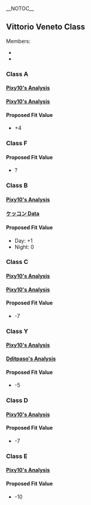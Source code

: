 __NOTOC__
==Vittorio Veneto Class==
Members:
* {{ShipLink|Italia|text=Littorio/Italia}}
* {{ShipLink|Roma Kai|text=Roma}}

{{Clear}}
===Class A===
====[https://docs.google.com/spreadsheets/d/1RlMNnd5zLJRslixQlHjEibVMnX54TrMQJKdw1aKSydE/edit#gid=656903516 Pixy10's Analysis]====
{{FitData
|date = 02-12-2015
|ship = Italia
|lvl = 99
|equip = 2x 35.6cm
|morale = Red
|acc = 0
|luck = 30
|target = Light Cruiser Ho-Class
|CL0 = 310
|CL1 = 317
|CL2 = ?
|hit = 50.56%
|interval = 2.22%
|calculated = 44.33%
|difference = 6.23%
|note = Test supports +4 fit value.
}}
{{FitData
|date = 26-06-2017
|ship = Italia
|lvl = 99
|equip = 2x P35.6cm
|morale = Red
|acc = 4
|luck = 30
|target = Light Cruiser Ho-Class
|CL0 = 473
|CL1 = 542
|CL2 = ?
|hit = 53.40%
|interval = 1.57%
|calculated = 46.33%
|difference = 7.07%
|note = Test shows that while +4 is still inside the interval, +5 is also possible.
}}
{{FitData
|date = 22-04-2016
|ship = Italia
|lvl = 99
|equip = 2x 38cmK
|morale = Red
|acc = 6
|luck = 30
|target = Light Cruiser Ho-Class
|CL0 = 224
|CL1 = 276
|CL2 = 
|hit = 55.20%
|interval = 2.22%
|calculated = 47.33%
|difference = 7.87%
|note = Test doesn't support +4, the value is more around +5 or +6.
}}
{{FitData
|date = 30-07-2017
|ship = Italia
|lvl = 99
|equip = 1x P35.6cm, 1x 30.5cmK
|morale = Red
|acc = 5
|luck = 30
|target = Light Cruiser Ho-Class
|CL0 = 245
|CL1 = 260
|CL2 = ?
|hit = 51.49%
|interval = 2.22%
|calculated = 46.83%
|difference = 4.66%
|note = This test raises the possibility that the 30.5cmK gun is treated as a class A gun, if we assume P35.6cm to be +4. This test raises a lot of questions.
}}

{{Clear}}
====[https://docs.google.com/spreadsheets/d/1RlMNnd5zLJRslixQlHjEibVMnX54TrMQJKdw1aKSydE/edit#gid=656903516 Pixy10's Analysis]====
{{FitData
|date = 28-05-2017
|ship = Italia
|lvl = 99
|equip = 2x 30.5cmK
|morale = Red
|acc = 6
|luck = 30
|target = Light Cruiser Ho-Class
|CL0 = 548
|CL1 = 587
|CL2 = ?
|hit = 51.72%
|interval = 1.48%
|calculated = 47.33%
|difference = 4.39%
|note = Fit bonus seems to be close to +3 or +4.
}}
{{FitData
|date = 30-07-2017
|ship = Italia
|lvl = 99
|equip = 1x P35.6cm, 1x 30.5cmK
|morale = Red
|acc = 5
|luck = 30
|target = Light Cruiser Ho-Class
|CL0 = 245
|CL1 = 260
|CL2 = ?
|hit = 51.49%
|interval = 2.22%
|calculated = 46.83%
|difference = 4.66%
|note = Value seems to be inconsistent. Maybe caused by low sample size or some other mechanic? Either way, seems like more tests are required.
}}

{{Clear}}
====Proposed Fit Value====
* +4

{{Clear}}
===Class F===

{{Clear}}
====Proposed Fit Value====
* ?

{{Clear}}
===Class B===
====[https://docs.google.com/spreadsheets/d/1RlMNnd5zLJRslixQlHjEibVMnX54TrMQJKdw1aKSydE/edit#gid=656903516 Pixy10's Analysis]====
{{FitData
|date = 02-12-2015
|ship = Italia
|lvl = 99
|equip = 2x 381mm/50K
|morale = Red
|acc = (-2)
|luck = 30
|target = Light Cruiser Ho-Class
|CL0 = 287
|CL1 = 231
|CL2 = ?
|hit = 44.59%
|interval = 2.18%
|calculated = 42.30%
|difference = 2.29%
|note = Legacy states +3 on pasta ships with pasta guns, but this data only barely touches +2. Low sample size is a factor.
}}

{{Clear}}
====[https://docs.google.com/spreadsheets/d/1Szmwx4W-tZDQJPZMNlTidNxP1Y9mx5EI89hfSiQZnTo/edit?pref=2&pli=1#gid=1825485109 ケッコン Data]====
{{FitData
|date = 12-03-2016
|ship = Roma Kai
|lvl = 103
|equip = 2x 381mm/50K
|morale = Red
|acc = (-2)
|luck = 11
|target = Destroyer Ha-Class
|CL0 = 299
|CL1 = 201
|CL2 = 0
|hit = 40.20%
|interval = 2.19%
|calculated = 40.18%
|difference = 0.02%
|note = Test looks neutral, but +1 is still inside the confidence interval. Maybe if we have a bigger sample size... At least +3 seems to be unlikely now.
}}

{{Clear}}

====Proposed Fit Value====
*Day: +1
*Night: 0

{{Clear}}

===Class C===
====[https://docs.google.com/spreadsheets/d/1RlMNnd5zLJRslixQlHjEibVMnX54TrMQJKdw1aKSydE/edit#gid=656903516 Pixy10's Analysis]====
{{FitData
|date = 02-12-2015
|ship = Italia
|lvl = 99
|equip = 2x 41cm
|morale = Red
|acc = 0
|luck = 30
|target = Light Cruiser Ho-Class
|CL0 = 335
|CL1 = 166
|CL2 = ?
|hit = 33.13%
|interval = 2.10%
|calculated = 43.30%
|difference = (-10.17%)
|note = Overweight penalty is more severe than initially thought. The penalty is closer to -7. Low sample size.
}}

{{Clear}}
====[http://goo.gl/K7CFDH Pixy10's Analysis]====
{{FitData
|date = 09-03-2016
|ship = Italia
|lvl = 99
|equip = 2x P41cm
|morale = Red
|acc = 4
|luck = 30
|target = Destroyer Ha-Class
|CL0 = 321
|CL1 = 134
|CL2 = 46
|hit = 35.93%
|interval = 2.14%
|calculated = 44.30%
|difference = (-8.37%)
|note = Data nudges more to the -6, but -7 is definitely possible.
}}

{{Clear}}
====Proposed Fit Value====
* -7

{{Clear}}

===Class Y===
====[https://docs.google.com/spreadsheets/d/1RlMNnd5zLJRslixQlHjEibVMnX54TrMQJKdw1aKSydE/edit#gid=656903516 Pixy10's Analysis]====
{{FitData
|date = 01-06-2016
|ship = Italia
|lvl = 99
|equip = 2x 16inch
|morale = Red
|acc = 8
|luck = 30
|target = Light Cruiser Ho-Class
|CL0 = 633
|CL1 = 431
|CL2 = ?
|hit = 40.51%
|interval = 1.50%
|calculated = 48.33%
|difference = (-7.82%)
|note = Penalty seems to be close to -5 according to this test.
}}
{{FitData
|date = 25-07-2016
|ship = Italia
|lvl = 99
|equip = 4x 16inch
|morale = Red
|acc = 16
|luck = 30
|target = Light Cruiser Ho-Class
|CL0 = 877
|CL1 = 656
|CL2 = ?
|hit = 42.79%
|interval = 1.26%
|calculated = 52.33%
|difference = (-9.54%)
|note = Even with 4x 16inch guns, the logical value remains -5.
}}

{{Clear}}
====[https://docs.google.com/spreadsheets/d/1kkbraxubwI1S6y-aBcPg5RwfDJmj0APo1Jr5Yj_6cxM/edit#gid=0 Dditpaso's Analysis]====
{{FitData
|date = 20-03-2017
|ship = Roma Kai
|lvl = 99
|equip = 4x GFCS
|morale = Red
|acc = 28
|luck = 8
|target = Light Cruiser Ho-Class
|CL0 = 266
|CL1 = 198
|CL2 = 44
|hit = 47.64%
|calculated = 56.34%
|difference = (-8.70%)
|note = With 4x GFCS guns, the penalty value seems to be close to -4 or -5.
}}

{{Clear}}

====Proposed Fit Value====
* -5

{{Clear}}
===Class D===
====[https://docs.google.com/spreadsheets/d/1RlMNnd5zLJRslixQlHjEibVMnX54TrMQJKdw1aKSydE/edit#gid=656903516 Pixy10's Analysis]====
{{FitData
|date = 02-12-2015
|ship = Italia
|lvl = 99
|equip = 2x P46cm
|morale = Red
|acc = 2
|luck = 30
|target = Light Cruiser Ho-Class
|CL0 = 337
|CL1 = 163
|CL2 = ?
|hit = 32.60%
|interval = 2.10%
|calculated = 44.30%
|difference = (-11.70%)
|note = Legacy states -7. Due to low sample size, this data cannot efficiently disprove or prove it.
}}

{{Clear}}

====Proposed Fit Value====
* -7

{{Clear}}
===Class E===
====[http://ux.getuploader.com/kancolle_kensho/download/11/nagato100over_sude.Italia_46_2.1-2-1-red.xlsx Pixy10's Analysis]====
{{FitData
|date = 09-04-2016
|ship = Italia
|lvl = 99
|equip = 2x 46cm
|morale = Red
|acc = 0
|luck = 30
|target = Destroyer Ha-Class
|CL0 = 362
|CL1 = 103
|CL2 = 36
|hit = 27.74%
|interval = 2.00%
|calculated = 43.17%
|difference = (-15.43%)
|note = Test supports the penalty of -10 on 46cm guns.
}}

{{Clear}}
====Proposed Fit Value====
* -10

{{Clear}}